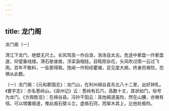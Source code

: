 ```yaml
---
---
---
```

title: 龙门阁
---



龙门阁〔一〕


清江下龙门，绝壁无尺土。长风驾高一作白浪，浩浩自太古。危途中萦盘一作萦盘道，仰望垂线缕。滑石欹谁凿，浮梁袅相拄。目眩陨杂花，头风吹过雨一云过飞雨。百年不敢料，一坠那得取。饱闻一作知经瞿塘，足见度大庾。终身历艰险，恐惧从此数。

〔一〕龙门阁：《元和郡国志》：龙门山，在利州绵谷县东北八十二里，出好钟乳。《寰宇志》：亦名葱岭山。《梁州记》云：葱岭有石穴，高数十丈，其状如门，俗号为龙门。《方舆胜览》：在绵谷县。冯钤干田云：其他阁道虽险，然在山腰，亦微有径。可以增置阁道，惟此阁石壁斗立，虚凿石窍，而架木其上，比他处极险。